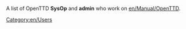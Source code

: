 A list of OpenTTD '''SysOp''' and '''admin''' who work on [[en/Manual/OpenTTD]].

[[Category:en/Users]]